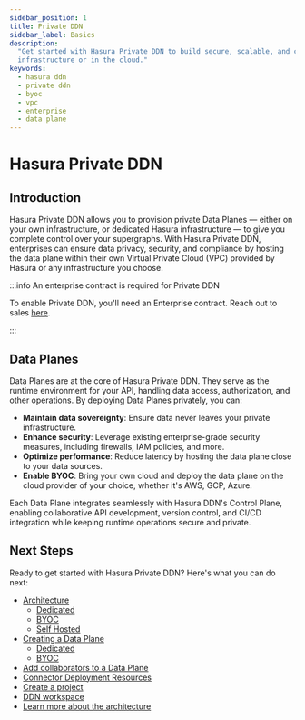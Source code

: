 ```yaml
---
sidebar_position: 1
title: Private DDN
sidebar_label: Basics
description:
  "Get started with Hasura Private DDN to build secure, scalable, and customizable GraphQL APIs on your own
  infrastructure or in the cloud."
keywords:
  - hasura ddn
  - private ddn
  - byoc
  - vpc
  - enterprise
  - data plane
---
```


# Hasura Private DDN

## Introduction

Hasura Private DDN allows you to provision private Data Planes — either on your own infrastructure, or dedicated Hasura
infrastructure — to give you complete control over your supergraphs. With Hasura Private DDN, enterprises can ensure
data privacy, security, and compliance by hosting the data plane within their own Virtual Private Cloud (VPC) provided
by Hasura or any infrastructure you choose.

:::info An enterprise contract is required for Private DDN

To enable Private DDN, you'll need an Enterprise contract. Reach out to sales [here](https://hasura.io/contact-us).

:::

## Data Planes

Data Planes are at the core of Hasura Private DDN. They serve as the runtime environment for your API, handling data
access, authorization, and other operations. By deploying Data Planes privately, you can:

- **Maintain data sovereignty**: Ensure data never leaves your private infrastructure.
- **Enhance security**: Leverage existing enterprise-grade security measures, including firewalls, IAM policies, and
  more.
- **Optimize performance**: Reduce latency by hosting the data plane close to your data sources.
- **Enable BYOC**: Bring your own cloud and deploy the data plane on the cloud provider of your choice, whether it's
  AWS, GCP, Azure.

Each Data Plane integrates seamlessly with Hasura DDN's Control Plane, enabling collaborative API development, version
control, and CI/CD integration while keeping runtime operations secure and private.

## Next Steps

Ready to get started with Hasura Private DDN? Here's what you can do next:

- [Architecture](/private-ddn/architecture/index.mdx)
  - [Dedicated](/private-ddn/architecture/dedicated.mdx)
  - [BYOC](/private-ddn/architecture/byoc.mdx)
  - [Self Hosted](/private-ddn/architecture/self-hosted.mdx)
- [Creating a Data Plane](/private-ddn/creating-a-data-plane/index.mdx)
  - [Dedicated](/private-ddn/creating-a-data-plane/dedicated.mdx)
  - [BYOC](/private-ddn/creating-a-data-plane/byoc.mdx)
- [Add collaborators to a Data Plane](/private-ddn/data-plane-collaboration.mdx)
- [Connector Deployment Resources](/private-ddn/connector-deployment-resources.mdx)
- [Create a project](/private-ddn/create-a-project-on-a-data-plane.mdx)
- [DDN workspace](/private-ddn/ddn-workspace.mdx)
- [Learn more about the architecture](/reference/ddn-topology-architecture.mdx)